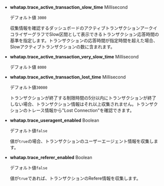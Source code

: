 - **whatap.trace_active_transaction_slow_time** <span class='type'>Millisecond</span>

  デフォルト値 `3000`

  収集情報を確認するダッシュボードのアクティブトランザクションアークイコライザーグラフでSlow区間として表示できるトランザクション応答時間の基準を指定します。トランザクションの応答時間が指定時間を超えた場合、Slowアクティブトランザクションの数に含まれます。

- **whatap.trace_active_transaction_very_slow_time** <span class='type'>Millisecond</span>

  デフォルト値 `8000`

- **whatap.trace_active_transaction_lost_time** <span class='type'>Millisecond</span>

  デフォルト値`30000`

  トランザクションが終了する制限時間の5分以内にトランザクションが終了しない場合、トランザクション情報はそれ以上収集されません。トランザクションのトレース情報から"Lost Connection"を確認できます。

- **whatap.trace_useragent_enabled** <span class='type'>Boolean</span>

  デフォルト値`false`

  値が`true`の場合、トランザクションのユーザーエージェント情報を収集します。 

- **whatap.trace_referer_enabled** <span class='type'>Boolean</span>

  デフォルト値`false`

  値が`true`であれば、トランザクションのRefere情報を収集します。
